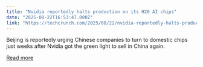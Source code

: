 ```yaml
---
title: "Nvidia reportedly halts production on its H20 AI chips"
date: "2025-08-22T16:53:47.000Z"
link: "https://techcrunch.com/2025/08/22/nvidia-reportedly-halts-production-on-its-h20-ai-chips/"
---
```


Beijing is reportedly urging Chinese companies to turn to domestic chips just weeks after Nvidia got the green light to sell in China again. 

[Read more](https://techcrunch.com/2025/08/22/nvidia-reportedly-halts-production-on-its-h20-ai-chips/)
